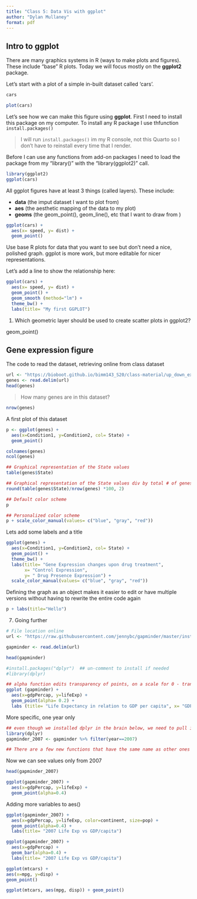 ```yaml
---
title: "Class 5: Data Vis with ggplot"
author: "Dylan Mullaney"
format: pdf
---
```


## Intro to ggplot

There are many graphics systems in R (ways to make plots and figures). These include "base" R plots. Today we will focus mostly on the **ggplot2** package. 

Let's start with a plot of a simple in-built dataset called 'cars'.

```r
cars
```

```r
plot(cars)
```

Let's see how we can make this figure using **ggplot**. First I need to install this package on my computer. To install any R package I use thfunction `install.packages()`

> I will run `install.packages()` im my R console, not this Quarto so I don't have to reinstall every time that I render.

Before I can use any functions from add-on packages I need to load the package from my "library()" with the  "library(ggplot2)" call. 

```r
library(ggplot2)
ggplot(cars)
```

All ggplot figures have at least 3 things (called layers). These include:

- **data** (the imput dataset I want to plot from)
- **aes** (the aesthetic mapping of the data to my plot)
- **geoms** (the geom_point(), geom_line(), etc that I want to draw from )

```r
ggplot(cars) + 
  aes(x= speed, y= dist) +
  geom_point()

```


Use base R plots for data that you want to see but don't need a nice, polished graph. ggplot is more work, but more editable for nicer representations. 

Let's add a line to show the relationship here:

```r
ggplot(cars) +
  aes(x= speed, y= dist) +
  geom_point() +
  geom_smooth (method="lm") +
  theme_bw() +
  labs(title= "My first GGPLOT")
```

1. Which geometric layer should be used to create scatter plots in ggplot2? 

geom_point()


## Gene expression figure

The code to read the dataset, retrieving online from class dataset

```r
url <- "https://bioboot.github.io/bimm143_S20/class-material/up_down_expression.txt"
genes <- read.delim(url)
head(genes)
```

> How many genes are in this dataset?

```r
nrow(genes)
```
A first plot of this dataset

```r
p <- ggplot(genes) +
  aes(x=Condition1, y=Condition2, col= State) +
  geom_point()

colnames(genes)
ncol(genes)

## Graphical representation of the State values
table(genes$State)

## Graphical representation of the State values div by total # of genes
round(table(genes$State)/nrow(genes) *100, 2)

## Default color scheme
p

## Personalized color scheme
p + scale_color_manual(values= c("blue", "gray", "red"))
```
Lets add some labels and a title

```r
ggplot(genes) +
  aes(x=Condition1, y=Condition2, col= State) +
  geom_point() +
  theme_bw() +
  labs(title= "Gene Expression changes upon drug treatment", 
       x= "Control Expression", 
       y= " Drug Presence Expression") +
  scale_color_manual(values= c("blue", "gray", "red"))

```
 Defining the graph as an object makes it easier to edit or have multiple versions without having to rewrite the entire code again
 
```r
p + labs(title="Hello")
```

7. Going further

```r
# File location online
url <- "https://raw.githubusercontent.com/jennybc/gapminder/master/inst/extdata/gapminder.tsv"

gapminder <- read.delim(url)

head(gapminder)

#install.packages("dplyr")  ## un-comment to install if needed
#library(dplyr)

## alpha function edits transparency of points, on a scale for 0 - transparent, to 1 - full deoth
ggplot (gapminder) + 
  aes(x=gdpPercap, y=lifeExp) +
  geom_point(alpha= 0.2) +
  labs (title= "Life Expectancy in relation to GDP per capita", x= "GDP per capita", y= "Life Expectancy in years")
```

More specific, one year only

```r
## even though we installed dplyr in the brain below, we need to pull it from the library to use it
library(dplyr)
gapminder_2007 <- gapminder %>% filter(year==2007)

## There are a few new functions that have the same name as other ones in R, replacing it with new and improved versions
```
Now we can see values only from 2007
```r
head(gapminder_2007)
```
```r
ggplot(gapminder_2007) +
  aes(x=gdpPercap, y=lifeExp) +
  geom_point(alpha=0.4)

```
Adding more variables to aes()

```r
ggplot(gapminder_2007) +
  aes(x=gdpPercap, y=lifeExp, color=continent, size=pop) +
  geom_point(alpha=0.4) +
  labs(title= "2007 Life Exp vs GDP/capita")
```
```r
ggplot(gapminder_2007) +
  aes(x=gdpPercap) +
  geom_bar(alpha=0.4) +
  labs(title= "2007 Life Exp vs GDP/capita")
```


```r
ggplot(mtcars) + 
aes(x=mpg, y=disp) + 
geom_point()  

ggplot(mtcars, aes(mpg, disp)) + geom_point()
```

